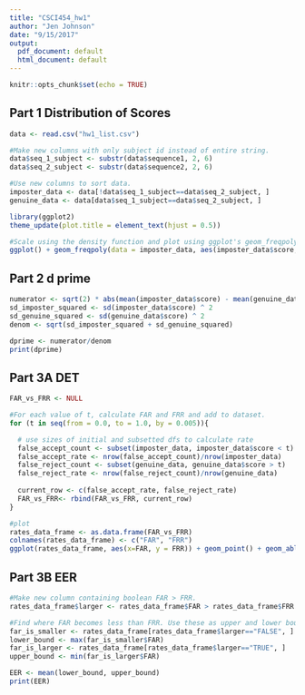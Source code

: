 ```yaml
---
title: "CSCI454_hw1"
author: "Jen Johnson"
date: "9/15/2017"
output:
  pdf_document: default
  html_document: default
---
```


```r
knitr::opts_chunk$set(echo = TRUE)
```

## Part 1 Distribution of Scores

```r
data <- read.csv("hw1_list.csv")

#Make new columns with only subject id instead of entire string.
data$seq_1_subject <- substr(data$sequence1, 2, 6)
data$seq_2_subject <- substr(data$sequence2, 2, 6)

#Use new columns to sort data. 
imposter_data <- data[!data$seq_1_subject==data$seq_2_subject, ]
genuine_data <- data[data$seq_1_subject==data$seq_2_subject, ]

library(ggplot2)
theme_update(plot.title = element_text(hjust = 0.5))

#Scale using the density function and plot using ggplot's geom_freqpoly.
ggplot() + geom_freqpoly(data = imposter_data, aes(imposter_data$score, ..density..), bins = 50, color = "red") + geom_freqpoly(data = genuine_data, aes(genuine_data$score, ..density..), bins = 50) + labs(title = "Distribution of Scores") + labs(x = "Distance Score", y = "Scaled Frequency")
```

## Part 2 d prime

```r
numerator <- sqrt(2) * abs(mean(imposter_data$score) - mean(genuine_data$score))
sd_imposter_squared <- sd(imposter_data$score) ^ 2
sd_genuine_squared <- sd(genuine_data$score) ^ 2
denom <- sqrt(sd_imposter_squared + sd_genuine_squared)

dprime <- numerator/denom
print(dprime)
```

## Part 3A DET 


```r
FAR_vs_FRR <- NULL

#For each value of t, calculate FAR and FRR and add to dataset. 
for (t in seq(from = 0.0, to = 1.0, by = 0.005)){

  # use sizes of initial and subsetted dfs to calculate rate
  false_accept_count <- subset(imposter_data, imposter_data$score < t)
  false_accept_rate <- nrow(false_accept_count)/nrow(imposter_data)
  false_reject_count <- subset(genuine_data, genuine_data$score > t)
  false_reject_rate <- nrow(false_reject_count)/nrow(genuine_data)
  
  current_row <- c(false_accept_rate, false_reject_rate)
  FAR_vs_FRR<- rbind(FAR_vs_FRR, current_row)
}

#plot
rates_data_frame <- as.data.frame(FAR_vs_FRR)
colnames(rates_data_frame) <- c("FAR", "FRR")
ggplot(rates_data_frame, aes(x=FAR, y = FRR)) + geom_point() + geom_abline(slope = 1, intercept = 0) + labs(title = "DET curve")

```

## Part 3B EER


```r
#Make new column containing boolean FAR > FRR. 
rates_data_frame$larger <- rates_data_frame$FAR > rates_data_frame$FRR

#Find where FAR becomes less than FRR. Use these as upper and lower boundaries to estimate the EER.
far_is_smaller <- rates_data_frame[rates_data_frame$larger=="FALSE", ]
lower_bound <- max(far_is_smaller$FAR)
far_is_larger <- rates_data_frame[rates_data_frame$larger=="TRUE", ]
upper_bound <- min(far_is_larger$FAR)

EER <- mean(lower_bound, upper_bound)
print(EER)
```

